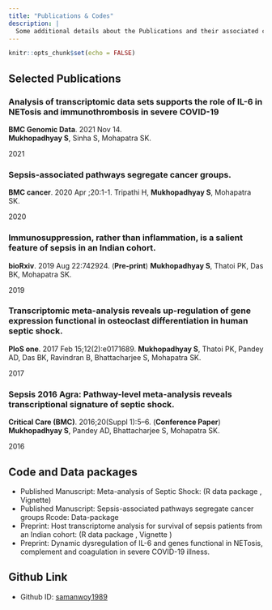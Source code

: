 ```yaml
---
title: "Publications & Codes"
description: |
  Some additional details about the Publications and their associated codes
---
```


```r
knitr::opts_chunk$set(echo = FALSE)
```



Selected Publications {data-icon=file}
--------------------------------------------------------------------------------


### Analysis of transcriptomic data sets supports the role of IL-6 in NETosis and immunothrombosis in severe COVID-19 [<i class="fa fa-link"></i>](https://link.springer.com/article/10.1186/s12863-021-01001-1)

**BMC Genomic Data**. 2021 Nov 14. \
**Mukhopadhyay S**, Sinha S, Mohapatra SK.

2021

### Sepsis-associated pathways segregate cancer groups. [<i class="fa fa-link"></i>](https://bmccancer.biomedcentral.com/articles/10.1186/s12885-020-06774-9) 
**BMC cancer**. 2020 Apr ;20:1-1. 
Tripathi H, **Mukhopadhyay S**, Mohapatra SK.

2020



###  Immunosuppression, rather than inflammation, is a salient feature of sepsis in an Indian cohort. [<i class="fa fa-link"></i>](https://www.biorxiv.org/content/10.1101/742924v1) 
**bioRxiv**. 2019 Aug 22:742924. (**Pre-print**)
**Mukhopadhyay S**, Thatoi PK, Das BK, Mohapatra SK.

2019


###  Transcriptomic meta-analysis reveals up-regulation of gene expression functional in osteoclast differentiation in human septic shock. [<i class="fa fa-link"></i>](https://journals.plos.org/plosone/article?id=10.1371/journal.pone.0171689) 
**PloS one**. 2017 Feb 15;12(2):e0171689.
**Mukhopadhyay S**, Thatoi PK, Pandey AD, Das BK, Ravindran B, Bhattacharjee S, Mohapatra SK.

2017

### Sepsis 2016 Agra: Pathway-level meta-analysis reveals transcriptional signature of septic shock. [<i class="fa fa-link"></i>](https://ccforum.biomedcentral.com/articles/10.1186/s13054-016-1204-x) 
**Critical Care (BMC)**. 2016;20(Suppl 1):5–6. (**Conference Paper**)
**Mukhopadhyay S**, Pandey AD, Bhattacharjee S, Mohapatra SK.

2016





Code and Data packages {data-icon=laptop}
--------------------------------------------
* Published Manuscript: Meta-analysis of Septic Shock: (R data package [<i class="fa fa-link"></i>](https://figshare.com/projects/ssnibmg/18664), Vignette[<i class="fa fa-link"></i>](https://figshare.com/projects/ssnibmg/18664))
* Published Manuscript: Sepsis-associated pathways segregate cancer groups
Rcode: [<i class="fa fa-link"></i>](https://figshare.com/articles/tcnibmgdoc/8118647/5,
https://figshare.com/articles/tcnibmgdoc/8118647/5)
Data-package [<i class="fa fa-link"></i>](https://figshare.com/articles/tcnibmg/8118413/3)
* Preprint: Host transcriptome analysis for survival of sepsis patients from an Indian cohort: (R data package [<i class="fa fa-link"></i>](https://figshare.com/projects/ssnibmgsurv/67721), Vignette
[<i class="fa fa-link"></i>](https://figshare.com/projects/ssnibmgsurv/67721))
* Preprint: Dynamic dysregulation of IL-6 and genes functional in NETosis, complement and coagulation in severe COVID-19 illness. [<i class="fa fa-link"></i>](https://github.com/samanwoy1989/covid-19)

Github Link
------------------------------------
- <i class="fa fa-github"></i> Github ID: [samanwoy1989](https://github.com/samanwoy1989)
